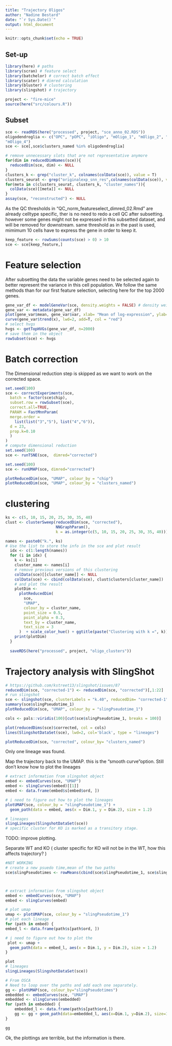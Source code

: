 ```yaml
---
title: "Trajectory Oligos"
author: "Nadine Bestard"
date: "`r Sys.Date()`"
output: html_document
---
```


```r
knitr::opts_chunk$set(echo = TRUE)
```

## Set-up
```r
library(here) # paths
library(scran) # feature select
library(batchelor) # correct batch effect
library(scater) # dimred calculation
library(bluster) # clustering
library(slingshot) # trajectory
```

```r
project <- "fire-mice"
source(here("src/colours.R"))
```

## Subset


```r
sce <- readRDS(here("processed", project, "sce_anno_02.RDS"))
oligodendroglia <- c("OPC", "pOPC", "iOligo", "mOligo_1", "mOligo_2", "mOligo_3", 
"mOligo_4")
sce <- sce[,sce$clusters_named %in% oligodendroglia]

# remove unnecessary slots that are not representative anymore
for(dim in reducedDimNames(sce)){
  reducedDim(sce, dim) <- NULL
}
clusters_k <- grep("cluster_k", colnames(colData(sce)), value = T)
clusters_seurat <- grep("originalexp_snn_res",colnames(colData(sce)), value = T)
for(meta in c(clusters_seurat, clusters_k, "cluster_names")){
  colData(sce)[[meta]] <- NULL
}
assay(sce, "reconstructed") <- NULL

```

As the QC thresholds in "QC_norm_featureselect_dimred_02.Rmd" are already celltype specific,
ther is no need to redo a cell QC after subsetting. however some genes might not be expressed in this subsetted dataset, and will be removed for downstream. same threshold as in the past is used, mimimum 10 cells have to express the gene in order to keep it. 

```r
keep_feature <- rowSums(counts(sce) > 0) > 10
sce <- sce[keep_feature,]
```

# Feature selection

After subsetting the data the variable genes need to be selected again
to better represent the variance in this cell population. We follow the
same methods than for our first feature selection, selecting here for
the top 2000 genes.

```r
gene_var_df <- modelGeneVar(sce, density.weights = FALSE) # density weights avoids overfitting due to high-abundance genes being HV
gene_var <- metadata(gene_var_df)
plot(gene_var$mean, gene_var$var, xlab= "Mean of log-expression", ylab= "Variance of log-expression")
curve(gene_var$trend(x), lwd=2, add=T, col = "red")
# select hvgs
hvgs <- getTopHVGs(gene_var_df, n=2000)
# save them in the object
rowSubset(sce) <- hvgs
```
# Batch correction

The Dimensional reduction step is skipped as we want to work on the corrected space. 

```r
set.seed(100)
sce <- correctExperiments(sce,
  batch = factor(sce$chip),
  subset.row = rowSubset(sce),
  correct.all=TRUE,
  PARAM = FastMnnParam(
  merge.order = 
    list(list("3","5"), list("4","6")),
  d = 23,
  prop.k=0.10
  )
)
# compute dimensional reduction 
set.seed(100)
sce <- runTSNE(sce,  dimred="corrected")

set.seed(100)
sce <- runUMAP(sce, dimred="corrected")

plotReducedDim(sce, "UMAP", colour_by = "chip")
plotReducedDim(sce, "UMAP", colour_by = "clusters_named")
```

# clustering
```r
ks <- c(5, 10, 15, 20, 25, 30, 35, 40)
clust <- clusterSweep(reducedDim(sce, "corrected"),
                      NNGraphParam(),
                      k = as.integer(c(5, 10, 15, 20, 25, 30, 35, 40)))

names <- paste0("k.", ks)
# Use the list to store the info in the sce and plot result
  idx <- c(1:length(names))
  for (i in idx) {
    k <- ks[i]
    cluster_name <- names[i]
    # remove previous versions of this clustering 
    colData(sce)[[cluster_name]] <- NULL
    colData(sce) <- cbind(colData(sce), clust$clusters[cluster_name])
    # and plot the result
    plotDim <-
      plotReducedDim(
        sce,
        "UMAP",
        colour_by = cluster_name,
        point_size = 0.5,
        point_alpha = 0.3,
        text_by = cluster_name,
        text_size = 3
      )  + scale_color_hue() + ggtitle(paste("Clustering with k =", k))
    print(plotDim)
  }
  
  saveRDS(here("processed", project, "oligo_clusters"))
```

# Trajectory analysis with SlingShot


```r
# https://github.com/kstreet13/slingshot/issues/87
reducedDim(sce, "corrected-1") <- reducedDim(sce, "corrected")[,1:22]
# run slingshot
sce <- slingshot(sce, clusterLabels = "k.40", reducedDim= "corrected-1")
summary(sce$slingPseudotime_1)
plotReducedDim(sce, "UMAP", colour_by = "slingPseudotime_1") 

cols <- pals::viridis(100)[cut(sce$slingPseudotime_1, breaks = 100)]

plot(reducedDims(sce)$corrected, col = cols)
lines(SlingshotDataSet(sce), lwd=2, col='black', type = "lineages")

plotReducedDim(sce, "corrected", colour_by= "clusters_named")
```
Only one lineage was found. 

Map the trajectory back to the UMAP. this is the "smooth curve"option. Still don't know how to plot the lineages

```r
# extract information from slingshot object
embed <- embedCurves(sce, "UMAP")
embed <- slingCurves(embed)[[1]] 
embed <- data.frame(embed$s[embed$ord, ])

# i need to figure out how to plot the lineages
plotUMAP(sce, colour_by = "slingPseudotime_1") +
  geom_path(data = embed, aes(x = Dim.1, y = Dim.2), size = 1.2)

# lineages
slingLineages(SlingshotDataSet(sce))
# specific cluster for KO is marked as a transitory stage.
```
TODO: 
improve plotting.

Separate WT and KO ( cluster specific for KO will not be in the WT, how this affects trajectory? )


```r
#NOT WORKING
# create a new psuedo time,mean of the two paths
sce$slingPseudotimes <- rowMeans(cbind(sce$slingPseudotime_1, sce$slingPseudotime_2))



# extract information from slingshot object
embed <- embedCurves(sce, "UMAP")
embed <- slingCurves(embed)

# plot umap
umap <- plotUMAP(sce, colour_by = "slingPseudotime_1")
# plot each lineage
for (path in embed) {
embed_l <- data.frame(path$s[path$ord, ])

# i need to figure out how to plot the 
 plot <- umap +
  geom_path(data = embed_l, aes(x = Dim.1, y = Dim.2), size = 1.2)
}

plot
# lineages
slingLineages(SlingshotDataSet(sce))
```

```r
# From OSCA
# Need to loop over the paths and add each one separately.
gg <- plotUMAP(sce, colour_by="slingPseudotimes")
embedded <- embedCurves(sce, "UMAP")
embedded <- slingCurves(embedded)
for (path in embedded) {
    embedded_l <- data.frame(path$s[path$ord,])
    gg <- gg + geom_path(data=embedded_l, aes(x=Dim.1, y=Dim.2), size=1.2)
}

gg
```
Ok, the plottings are terrible, but the information is there. 

